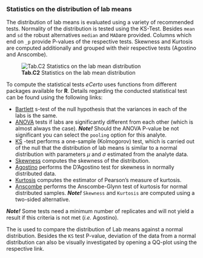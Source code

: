 ### Statistics on the distribution of lab means

The distribution of lab means is evaluated using a variety of recommended tests. 
Normality of the distribution is tested using the KS-Test. Besides `mean` and `sd` 
the robust alternatives `median` and `MAD`are provided. Columns which end on `_p` 
provide P-values of the respective tests. Skewness and Kurtosis are computed 
additionally and grouped with their respective tests (Agostino and Anscombe).

![**Tab.C2** Statistics on the lab mean distribution](fig/C_Modul_Tab2.png)

To compute the statistical tests *eCerto* uses functions from different packages 
available for **R**. Details regarding the conducted statistical test can be found 
using the following links:

* <a href="https://rdrr.io/r/stats/bartlett.test.html" target="_blank" rel="noopener noreferrer">Bartlett</a>
s-test of the null hypothesis that the variances in each of the labs is the same.
* <a href="https://rdrr.io/r/stats/anova.html" target="_blank" rel="noopener noreferrer">ANOVA</a>
tests if labs are significantly different from each other (which is almost always the case).
***Note!*** Should the ANOVA P-value be not significant you can select the `pooling` option
for this analyte.
* <a href="https://rdrr.io/r/stats/ks.test.html" target="_blank" rel="noopener noreferrer">KS</a>
-test performs a one-sample (Kolmogorov) test, which is carried out of the null that the distribution 
of lab means is similar to a normal distribution with parameters $\mu$ and $\sigma$ estimated from
the analyte data.
* <a href="https://rdrr.io/cran/moments/man/skewness.html" target="_blank" rel="noopener noreferrer">Skewness</a>
computes the skewness of the distribution.
* <a href="https://rdrr.io/cran/moments/man/agostino.test.html" target="_blank" rel="noopener noreferrer">Agostino</a>
performs the D'Agostino test for skewness in normally distributed data.
* <a href="https://rdrr.io/cran/moments/man/kurtosis.html" target="_blank" rel="noopener noreferrer">Kurtosis</a>
computes the estimator of Pearson's measure of kurtosis.
* <a href="https://rdrr.io/cran/moments/man/anscombe.test.html" target="_blank" rel="noopener noreferrer">Anscombe</a>
performs the Anscombe-Glynn test of kurtosis for normal distributed samples.
***Note!*** `Skewness` and `Kurtosis` are computed using a two-sided alternative.

***Note!*** 
Some tests need a minimum number of replicates and will not yield a result if this 
criteria is not met (*i.e.* Agostino).

The is used to compare the distribution of Lab means against a normal distribution.
Besides the `KS` test P-value, deviation of the data from a normal distribution can also 
be visually investigated by opening a QQ-plot using the respective link.
